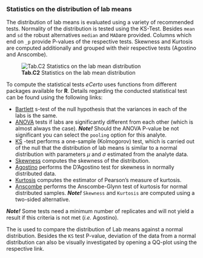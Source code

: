 ### Statistics on the distribution of lab means

The distribution of lab means is evaluated using a variety of recommended tests. 
Normality of the distribution is tested using the KS-Test. Besides `mean` and `sd` 
the robust alternatives `median` and `MAD`are provided. Columns which end on `_p` 
provide P-values of the respective tests. Skewness and Kurtosis are computed 
additionally and grouped with their respective tests (Agostino and Anscombe).

![**Tab.C2** Statistics on the lab mean distribution](fig/C_Modul_Tab2.png)

To compute the statistical tests *eCerto* uses functions from different packages 
available for **R**. Details regarding the conducted statistical test can be found 
using the following links:

* <a href="https://rdrr.io/r/stats/bartlett.test.html" target="_blank" rel="noopener noreferrer">Bartlett</a>
s-test of the null hypothesis that the variances in each of the labs is the same.
* <a href="https://rdrr.io/r/stats/anova.html" target="_blank" rel="noopener noreferrer">ANOVA</a>
tests if labs are significantly different from each other (which is almost always the case).
***Note!*** Should the ANOVA P-value be not significant you can select the `pooling` option
for this analyte.
* <a href="https://rdrr.io/r/stats/ks.test.html" target="_blank" rel="noopener noreferrer">KS</a>
-test performs a one-sample (Kolmogorov) test, which is carried out of the null that the distribution 
of lab means is similar to a normal distribution with parameters $\mu$ and $\sigma$ estimated from
the analyte data.
* <a href="https://rdrr.io/cran/moments/man/skewness.html" target="_blank" rel="noopener noreferrer">Skewness</a>
computes the skewness of the distribution.
* <a href="https://rdrr.io/cran/moments/man/agostino.test.html" target="_blank" rel="noopener noreferrer">Agostino</a>
performs the D'Agostino test for skewness in normally distributed data.
* <a href="https://rdrr.io/cran/moments/man/kurtosis.html" target="_blank" rel="noopener noreferrer">Kurtosis</a>
computes the estimator of Pearson's measure of kurtosis.
* <a href="https://rdrr.io/cran/moments/man/anscombe.test.html" target="_blank" rel="noopener noreferrer">Anscombe</a>
performs the Anscombe-Glynn test of kurtosis for normal distributed samples.
***Note!*** `Skewness` and `Kurtosis` are computed using a two-sided alternative.

***Note!*** 
Some tests need a minimum number of replicates and will not yield a result if this 
criteria is not met (*i.e.* Agostino).

The is used to compare the distribution of Lab means against a normal distribution.
Besides the `KS` test P-value, deviation of the data from a normal distribution can also 
be visually investigated by opening a QQ-plot using the respective link.
